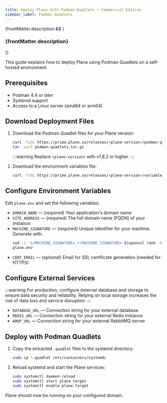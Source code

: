 ```yaml
---
title: Deploy Plane with Podman Quadlets • Commercial Edition
sidebar_label: Podman Quadlets
---
```


{frontMatter.description && (
   <h3 className="description">{frontMatter.description}</h3>
)}

This guide explains how to deploy Plane using Podman Quadlets on a self-hosted
environment.

## Prerequisites

- Podman 4.4 or later
- Systemd support
- Access to a Linux server (amd64 or arm64)

## Download Deployment Files

1. Download the Podman Quadlet files for your Plane version:
   ```bash
   curl -fsSL https://prime.plane.so/releases/<plane-version>/podman-quadlets.tar.gz -o podman-quadlets.tar.gz
   tar -xzvf podman-quadlets.tar.gz
   ```
   :::warning
   Replace `<plane-version>` with v1.8.2 or higher.
   :::

2. Download the environment variables file:
   ```bash
   curl -fsSL https://prime.plane.so/releases/<plane-version>/variables.env -o plane.env
   ```

## Configure Environment Variables

Edit `plane.env` and set the following variables:
- `DOMAIN_NAME` — (required) Your application's domain name
- `SITE_ADDRESS` — (required) The full domain name (FQDN) of your instance
- `MACHINE_SIGNATURE` — (required) Unique identifier for your machine. Generate with:
   ```sh
   sed -i 's/MACHINE_SIGNATURE=.*/MACHINE_SIGNATURE='$(openssl rand -hex 16)'/' \
   plane.env
   ```
- `CERT_EMAIL` — (optional) Email for SSL certificate generation (needed for HTTPS)

## Configure External Services

:::warning
For production, configure external database and storage to ensure data security
and reliability. Relying on local storage increases the risk of data loss and
service disruption.
:::
- `DATABASE_URL` — Connection string for your external database
- `REDIS_URL` — Connection string for your external Redis instance
- `AMQP_URL` — Connection string for your external RabbitMQ server

## Deploy with Podman Quadlets

1. Copy the extracted `.quadlet` files to the systemd directory:
   ```bash
   sudo cp *.quadlet /etc/containers/systemd/
   ```
2. Reload systemd and start the Plane services:
   ```bash
   sudo systemctl daemon-reload
   sudo systemctl start plane.target
   sudo systemctl enable plane.target
   ```

Plane should now be running on your configured domain.
